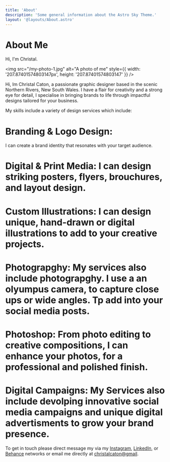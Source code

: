 ```yaml
---
title: 'About'
description: 'Some general information about the Astro Sky Theme.'
layout: '@layouts/About.astro'
---
```


# About Me

Hi, I'm Christal.

<img src="/my-photo-1.jpg" alt="A photo of me" style={{ width: '207.87401574803147px', height: '207.87401574803147' }} />

Hi, Im Christal Caton, a passionate graphic designer based in the scenic Northern Rivers, New South Wales. I have a flair for creativity and a strong eye for detail, I specialise in bringing brands to life through impactful designs tailored for your business. 

My skills include a variety of design services which include: 

# Branding & Logo Design:
I can create a brand identity that resonates with your target audience. 

# Digital & Print Media: I can design striking posters, flyers, brouchures, and layout design. 

# Custom Illustrations: I can design unique, hand-drawn or digital illustrations to add to your creative projects.

# Photograpghy: My services also include photograpghy. I use a an olyumpus camera, to capture close ups or wide angles. Tp add into your social media posts. 

# Photoshop: From photo editing to creative compositions, I can enhance your photos, for a professional and polished finish. 

# Digital Campaigns: My Services also include devolping innovative social media campaigns and unique digital advertisments to grow your brand presence.  

To get in touch please direct message my via my [Instagram](https://www.instagram.com/christal_cu.8/), [LinkedIn](https://www.linkedin.com/in/christal-caton-73981818a/), or [Behance](https://www.linkedin.com/in/christal-caton-73981818a/) networks or email me directly at [christalcaton@gmail](mailto:christalcaton+website@gmail).
